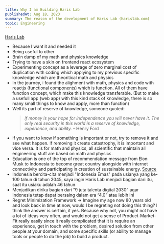 ```yaml
---
title: Why I am Building Haris Lab
publishedAt: Aug 18, 2023
summary: The reason of the development of Haris Lab (harislab.com)
topic: Engineering
---
```


[Haris Lab](https://www.harislab.com)

- Because I want it and needed it
- Being useful to other
- Brain dump of my math and physics knowledge
- Trying to have a skin on frontend react ecosystem
- Experimenting concept as a leverage of zero marginal cost of duplication with coding which applying to my previous specific knowledge which are theoritical math and physics
- In the journey, i found the alighment with math, physics and code with reactjs (functional components) which is function. All of them have function concept, which make this knowledge transferable. (But to make a usefull app (web app) with this kind stack of knowledge, there is so many small things to know and apply, more than function)
- Well its part of reserve of knowledge, someone quoted:
  > _If money is your hope for independence you will never have it. The only real security in this world is a reserve of knowledge, experience, and ability._ – Henry Ford
- If you want to know if something is important or not, try to remove it and see what happen. If removing it create catastrophy, it is important and vice versa. It is for math and physics, all scientific that maintain all engineering stuff are based on math and physics.
- Education is one of the top of recommendation message from Elon Musk to Indonesia to become great country alongside with internet connectivity and participating in creation of sustainable energy. [Source](https://www.youtube.com/watch?v=gkBvFB9jfVo)
- Indonesia bercita-cita menjadi "Indonesia Emas" pada usianya yang ke-100 tahun di tahun 2045, saya ingin Haris Lab menjadi bagian dari itu, saat itu usiaku adalah 46 tahun
- Menjadikan diriku bagian dari “9 juta talenta digital 2030” agar Indonesia tetap dapat bersaing dalam era “4.0” atau lebih ini
- Regret Minimization Framework -> Imagine my age now 80 years old and look back in time at now, would I be regreting not doing this thing? I think the answer is certain, it yes. Because why not, you might not have a lot of ideas very often, and would not get a sense of Product-Market-Fit really easily since it really complicated that it is require an experience, get in touch with the problem, desired solution from other people at your domain, and some specific skills (or ability to manage tools or people to do the job) to build a product.
